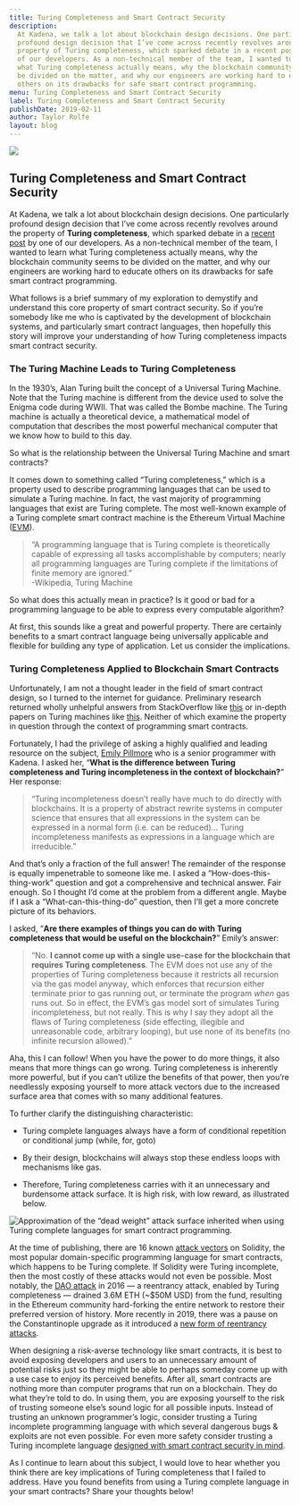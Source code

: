 ```yaml
---
title: Turing Completeness and Smart Contract Security
description:
  At Kadena, we talk a lot about blockchain design decisions. One particularly
  profound design decision that I’ve come across recently revolves around the
  property of Turing completeness, which sparked debate in a recent post by one
  of our developers. As a non-technical member of the team, I wanted to learn
  what Turing completeness actually means, why the blockchain community seems to
  be divided on the matter, and why our engineers are working hard to educate
  others on its drawbacks for safe smart contract programming.
menu: Turing Completeness and Smart Contract Security
label: Turing Completeness and Smart Contract Security
publishDate: 2019-02-11
author: Taylor Rolfe
layout: blog
---
```


![](/assets/blog/1_c2IEMI9RU0GCsulsUkl-8w.webp)

## Turing Completeness and Smart Contract Security

At Kadena, we talk a lot about blockchain design decisions. One particularly
profound design decision that I’ve come across recently revolves around the
property of **Turing completeness**, which sparked debate in a
[recent post](https://medium.com/kadena-io/the-evm-is-fundamentally-unsafe-ba486cb17f1f)
by one of our developers. As a non-technical member of the team, I wanted to
learn what Turing completeness actually means, why the blockchain community
seems to be divided on the matter, and why our engineers are working hard to
educate others on its drawbacks for safe smart contract programming.

What follows is a brief summary of my exploration to demystify and understand
this core property of smart contract security. So if you’re somebody like me who
is captivated by the development of blockchain systems, and particularly smart
contract languages, then hopefully this story will improve your understanding of
how Turing completeness impacts smart contract security.

### The Turing Machine Leads to Turing Completeness

In the 1930’s, Alan Turing built the concept of a Universal Turing Machine. Note
that the Turing machine is different from the device used to solve the Enigma
code during WWII. That was called the Bombe machine. The Turing machine is
actually a theoretical device, a mathematical model of computation that
describes the most powerful mechanical computer that we know how to build to
this day.

So what is the relationship between the Universal Turing Machine and smart
contracts?

It comes down to something called “Turing completeness,” which is a property
used to describe programming languages that can be used to simulate a Turing
machine. In fact, the vast majority of programming languages that exist are
Turing complete. The most well-known example of a Turing complete smart contract
machine is the Ethereum Virtual Machine
([EVM](<https://github.com/ethereum/wiki/wiki/Ethereum-Virtual-Machine-(EVM)-Awesome-List>)).

> “A programming language that is Turing complete is theoretically capable of
> expressing all tasks accomplishable by computers; nearly all programming
> languages are Turing complete if the limitations of finite memory are
> ignored.”  
> -Wikipedia, Turing Machine

So what does this actually mean in practice? Is it good or bad for a programming
language to be able to express every computable algorithm?

At first, this sounds like a great and powerful property. There are certainly
benefits to a smart contract language being universally applicable and flexible
for building any type of application. Let us consider the implications.

### Turing Completeness Applied to Blockchain Smart Contracts

Unfortunately, I am not a thought leader in the field of smart contract design,
so I turned to the internet for guidance. Preliminary research returned wholly
unhelpful answers from StackOverflow like
[this](https://stackoverflow.com/questions/7284/what-is-turing-complete) or
in-depth papers on Turing machines like
[this](https://www.cs.virginia.edu/~robins/Turing_Paper_1936.pdf). Neither of
which examine the property in question through the context of programming smart
contracts.

Fortunately, I had the privilege of asking a highly qualified and leading
resource on the subject, [Emily Pillmore](https://twitter.com/emi1ypi) who is a
senior programmer with Kadena. I asked her, “**What is the difference between
Turing completeness and Turing incompleteness in the context of blockchain?**”
Her response:

> “Turing incompleteness doesn’t really have much to do directly with
> blockchains. It is a property of abstract rewrite systems in computer science
> that ensures that all expressions in the system can be expressed in a normal
> form (i.e. can be reduced)… Turing incompleteness manifests as expressions in
> a language which are irreducible.”

And that’s only a fraction of the full answer! The remainder of the response is
equally impenetrable to someone like me. I asked a “How-does-this-thing-work”
question and got a comprehensive and technical answer. Fair enough. So I thought
I’d come at the problem from a different angle. Maybe if I ask a
“What-can-this-thing-do” question, then I’ll get a more concrete picture of its
behaviors.

I asked, “**Are there examples of things you can do with Turing completeness
that would be useful on the blockchain?**” Emily’s answer:

> “No. **I cannot come up with a single use-case for the blockchain that
> requires Turing completeness**. The EVM does not use any of the properties of
> Turing completeness because it restricts all recursion via the gas model
> anyway, which enforces that recursion either terminate prior to gas running
> out, or terminate the program _when_ gas runs out. So in effect, the EVM’s gas
> model sort of simulates Turing incompleteness, but not really. This is why I
> say they adopt all the flaws of Turing completeness (side effecting, illegible
> and unreasonable code, arbitrary looping), but use none of its benefits (no
> infinite recursion allowed).”

Aha, this I can follow! When you have the power to do more things, it also means
that more things can go wrong. Turing completeness is inherently more powerful,
but if you can’t utilize the benefits of that power, then you’re needlessly
exposing yourself to more attack vectors due to the increased surface area that
comes with so many additional features.

To further clarify the distinguishing characteristic:

- Turing complete languages always have a form of conditional repetition or
  conditional jump (while, for, goto)

- By their design, blockchains will always stop these endless loops with
  mechanisms like gas.

- Therefore, Turing completeness carries with it an unnecessary and burdensome
  attack surface. It is high risk, with low reward, as illustrated below.

![Approximation of the “dead weight” attack surface inherited when using Turing complete languages for smart contract programming.](/assets/blog/1_FcimFYnyvEeK8wULm3lCkg.webp)

At the time of publishing, there are 16 known
[attack vectors](https://github.com/sigp/solidity-security-blog) on Solidity,
the most popular domain-specific programming language for smart contracts, which
happens to be Turing complete. If Solidity were Turing incomplete, then the most
costly of these attacks would not even be possible. Most notably, the
[DAO attack](https://medium.com/swlh/the-story-of-the-dao-its-history-and-consequences-71e6a8a551ee)
in 2016 — a reentrancy attack, enabled by Turing completeness — drained 3.6M ETH
(~$50M USD) from the fund, resulting in the Ethereum community hard-forking the
entire network to restore their preferred version of history. More recently in
2019, there was a pause on the Constantinople upgrade as it introduced a
[new form of reentrancy attacks](https://medium.com/chainsecurity/constantinople-enables-new-reentrancy-attack-ace4088297d9).

When designing a risk-averse technology like smart contracts, it is best to
avoid exposing developers and users to an unnecessary amount of potential risks
just so they might be able to perhaps someday come up with a use case to enjoy
its perceived benefits. After all, smart contracts are nothing more than
computer programs that run on a blockchain. They do what they’re told to do. In
using them, you are exposing yourself to the risk of trusting someone else’s
sound logic for all possible inputs. Instead of trusting an unknown programmer’s
logic, consider trusting a Turing incomplete programming language with which
several dangerous bugs & exploits are not even possible. For even more safety
consider trusting a Turing incomplete language
[designed with smart contract security in mind](https://kadena.io/download/88/).

As I continue to learn about this subject, I would love to hear whether you
think there are key implications of Turing completeness that I failed to
address. Have you found benefits from using a Turing complete language in your
smart contracts? Share your thoughts below!
